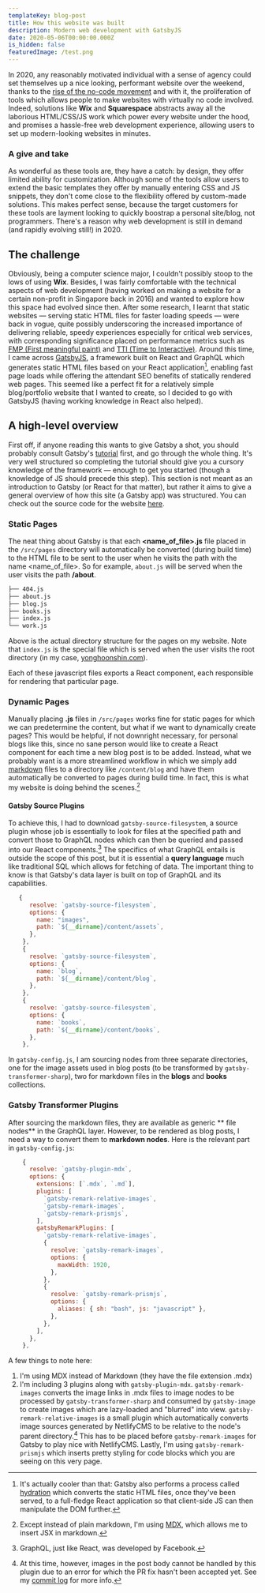 ```yaml
---
templateKey: blog-post
title: How this website was built
description: Modern web development with GatsbyJS
date: 2020-05-06T00:00:00.000Z
is_hidden: false
featuredImage: /test.png
---
```

In 2020, any reasonably motivated individual with a sense of agency could set themselves up a nice looking, performant website over the weekend, thanks to the [rise of the no-code movement](https://medium.com/@rrhoover/the-rise-of-no-code-e733d7c0944d) and with it, the proliferation of tools which allows people to make websites with virtually no code involved. Indeed, solutions like **Wix** and **Squarespace** abstracts away all the laborious HTML/CSS/JS work which power every website under the hood, and promises a hassle-free web development experience, allowing users to set up modern-looking websites in minutes. 

### A give and take

As wonderful as these tools are, they have a catch: by design, they offer limited ability for customization. Although some of the tools allow users to extend the basic templates they offer by manually entering CSS and JS snippets, they don't come close to the flexibility offered by custom-made solutions. This makes perfect sense, because the target customers for these tools are layment looking to quickly boostrap a personal site/blog, not programmers. There's a reason why web development is still in demand (and rapidly evolving still!) in 2020.

## The challenge

Obviously, being a computer science major, I couldn't possibly stoop to the lows of using **Wix**. Besides, I was fairly comfortable with the technical aspects of web development (having worked on making a website for a certain non-profit in Singapore back in 2016) and wanted to explore how this space had evolved since then. After some research, I learnt that static websites — serving static HTML files for faster loading speeds — were back in vogue, quite possibly underscoring the increased importance of delivering reliable, speedy experiences especially for critical web services, with corresponding significance placed on performance metrics such as [FMP (First meaningful paint)](https://developers.google.com/web/tools/lighthouse/audits/first-meaningful-paint) and [TTI (Time to Interactive)](https://developers.google.com/web/tools/lighthouse/audits/time-to-interactive). Around this time, I came across [GatsbyJS](https://www.gatsbyjs.org/), a framework built on React and GraphQL which generates static HTML files based on your React application[^1], enabling fast page loads while offering the attendant SEO benefits of statically rendered web pages. This seemed like a perfect fit for a relatively simple blog/portfolio website that I wanted to create, so I decided to go with GatsbyJS (having working knowledge in React also helped).

## A high-level overview

First off, if anyone reading this wants to give Gatsby a shot, you should probably consult Gatsby's [tutorial](https://www.gatsbyjs.org/tutorial/) first, and go through the whole thing. It's very well structured so completing the tutorial should give you a cursory knowledge of the framework — enough to get you started (though a knowledge of JS should precede this step). This section is not meant as an introduction to Gatsby (or React for that matter), but rather it aims to give a general overview of how this site (a Gatsby app) was structured. You can check out the source code for the website [here](https://github.com/sarckk/personal-site).

### Static Pages

The neat thing about Gatsby is that each **<name_of_file>.js** file placed in the `/src/pages` directory will automatically be converted (during build time) to the HTML file to be sent to the user when he visits the path with the name <name_of_file>. So for example, `about.js` will be served when the user visits the path **/about**.

```bash
├── 404.js
├── about.js
├── blog.js
├── books.js
├── index.js
└── work.js
```

Above is the actual directory structure for the pages on my website. Note that `index.js` is the special file which is served when the user visits the root directory (in my case, [yonghoonshin.com](https://www.yonghoonshin.com)). 

Each of these javascript files exports a React component, each responsible for rendering that particular page. 

### Dynamic Pages

Manually placing **.js** files in `/src/pages` works fine for static pages for which we can predetermine the content, but what if we want to dynamically create pages? This would be helpful, if not downright necessary, for personal blogs like this, since no sane person would like to create a React component for each time a new blog post is to be added. Instead, what we probably want is a more streamlined workflow in which we simply add [markdown](https://daringfireball.net/projects/markdown/syntax#overview) files to a directory like `/content/blog` and have them automatically be converted to pages during build time. In fact, this is what my website is doing behind the scenes.[^2] 

#### Gatsby Source Plugins
To achieve this, I had to download `gatsby-source-filesystem`, a source plugin whose job is essentially to look for files at the specified path and convert those to GraphQL nodes which can then be queried and passed into our React components.[^3] The specifics of what GraphQL entails is outside the scope of this post, but it is essential a **query language** much like traditional SQL which allows for fetching of data. The important thing to know is that Gatsby's data layer is built on top of GraphQL and its capabilities. 

```javascript
   {
      resolve: `gatsby-source-filesystem`,
      options: {
        name: "images",
        path: `${__dirname}/content/assets`,
      },
    },
    {
      resolve: `gatsby-source-filesystem`,
      options: {
        name: `blog`,
        path: `${__dirname}/content/blog`,
      },
    },
    {
      resolve: `gatsby-source-filesystem`,
      options: {
        name: `books`,
        path: `${__dirname}/content/books`,
      },
    },
```
In `gatsby-config.js`, I am sourcing nodes from three separate directories, one for the image assets used in blog posts (to be transformed by `gatsby-transformer-sharp`), two for markdown files in the **blogs** and **books** collections.

### Gatsby Transformer Plugins
After sourcing the markdown files, they are available as generic ** file nodes** in the GraphQL layer. However, to be rendered as blog posts, I need a way to convert them to **markdown nodes**. Here is the relevant part in `gatsby-config.js`:

```javascript
    {
      resolve: `gatsby-plugin-mdx`,
      options: {
        extensions: [`.mdx`, `.md`],
        plugins: [
          `gatsby-remark-relative-images`,
          `gatsby-remark-images`,
          `gatsby-remark-prismjs`,
        ],
        gatsbyRemarkPlugins: [
          `gatsby-remark-relative-images`,
          {
            resolve: `gatsby-remark-images`,
            options: {
              maxWidth: 1920,
            },
          },
          {
            resolve: `gatsby-remark-prismjs`,
            options: {
              aliases: { sh: "bash", js: "javascript" },
            },
          },
        ],
      },
    },
```
A few things to note here:

1. I'm using MDX instead of Markdown (they have the file extension .mdx)
2. I'm including 3 plugins along with `gatsby-plugin-mdx`. `gatsby-remark-images` converts the image links in .mdx files to image nodes to be processed by `gatsby-transformer-sharp` and consumed by `gatsby-image` to create images which are lazy-loaded and "blurred" into view. `gatsby-remark-relative-images` is a small plugin which automatically converts image sources generated by NetlifyCMS to be relative to the node's parent directory.[^4] This has to be placed before `gatsby-remark-images` for Gatsby to play nice with NetlifyCMS. Lastly, I'm using `gatsby-remark-prismjs` which inserts pretty styling for code blocks which you are seeing on this very page.



[^1]: It's actually cooler than that: Gatsby also performs a process called [hydration](https://www.gatsbyjs.org/docs/react-hydration/) which converts the static HTML files, once they've been served, to a full-fledge React application so that client-side JS can then manipulate the DOM further.
[^2]: Except instead of plain markdown, I'm using [MDX](https://mdxjs.com/), which allows me to insert JSX in markdown.
[^3]: GraphQL, just like React, was developed by Facebook.
[^4]: At this time, however, images in the post body cannot be handled by this plugin due to an error for which the PR fix hasn't been accepted yet. See my [commit log](https://github.com/sarckk/personal-site/commit/8b6cbf5647f4652dccb1eccd0bb5c08301ca5daa) for more info.